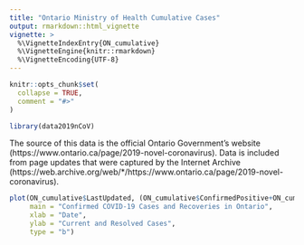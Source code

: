 ```yaml
---
title: "Ontario Ministry of Health Cumulative Cases"
output: rmarkdown::html_vignette
vignette: >
  %\VignetteIndexEntry{ON_cumulative}
  %\VignetteEngine{knitr::rmarkdown}
  %\VignetteEncoding{UTF-8}
---
```


```r
knitr::opts_chunk$set(
  collapse = TRUE,
  comment = "#>"
)
```

```r
library(data2019nCoV)
```

The source of this data is the official Ontario Government's website (https://www.ontario.ca/page/2019-novel-coronavirus). Data is included from page updates that were captured by the Internet Archive (https://web.archive.org/web/*/https://www.ontario.ca/page/2019-novel-coronavirus).

```r

plot(ON_cumulative$LastUpdated, (ON_cumulative$ConfirmedPositive+ON_cumulative$Resolved),
     main = "Confirmed COVID-19 Cases and Recoveries in Ontario",
     xlab = "Date",
     ylab = "Current and Resolved Cases",
     type = "b")

```